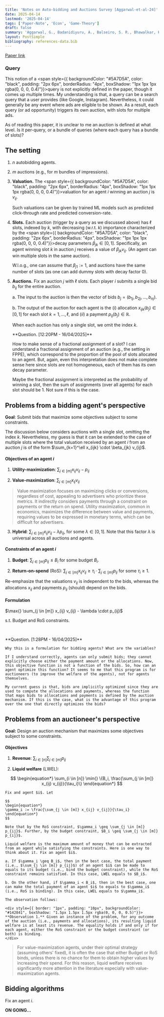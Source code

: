 ```yaml
---
title: 'Notes on Auto-bidding and Auctions Survey [Aggarwal-et-al-24]'
date: 2025-04-14
lastmod: '2025-04-14'
tags: ['Paper-Note', 'Econ', 'Game-Theory']
draft: false
summary: 'Aggarwal, G., Badanidiyuru, A., Balseiro, S. R., Bhawalkar, K., Deng, Y., Feng, Z., ... & Zuo, S. (2024). Auto-bidding and auctions in online advertising: A survey. ACM SIGecom Exchanges, 22(1), 159-183.'
layout: PostSimple
bibliography: references-data.bib
---
```


[Paper link](https://arxiv.org/abs/2408.07685)

### Query

This notion of a <span style={{ backgroundColor: "#5A7D5A", color: "black", padding: "2px 6px", borderRadius: "4px", boxShadow: "1px 1px 1px rgba(0, 0, 0, 0.4)"}}>query</span> is not explicitly defined in the paper, though it comes up multiple times. My understanding is that, a query can be a search query that a user provides (like Google, Instagram). Nevertheless, it could generally be any event where ads are eligible to be shown. As a result, each query (or ad opportunity) triggers its own auction, with slots for multiple ads.

As of reading this paper, it is unclear to me an auction is defined at what level. Is it per-query, or a bundle of queries (where each query has a bundle of slots)?

## The setting

1. $n$ autobidding agents.

2. $m$ auctions (e.g., for $m$ bundles of impressions). 

3. **Valuation.** The <span style={{ backgroundColor: "#5A7D5A", color: "black", padding: "2px 6px", borderRadius: "4px", boxShadow: "1px 1px 1px rgba(0, 0, 0, 0.4)"}}>valuation</span> for an agent $i$ winning an auction $j$ is $v_{ij}$.

    Such valuations can be given by trained ML models such as predicted click-through rate and predicted conversion-rate.

4. **Slots.** Each auction (trigger by a query as we discussed above) has $\ell$ slots, indexed by $k$, with decreasing (w.r.t. $k$) importance characterized by the <span style={{ backgroundColor: "#5A7D5A", color: "black", padding: "2px 6px", borderRadius: "4px", boxShadow: "1px 1px 1px rgba(0, 0, 0, 0.4)"}}>decay parameters</span> $\beta_{jk} \in [0, 1]$. Specifically, an agent winning slot $k$ in auction $j$ receives a value of $\beta_{jk} v_{ij}$. (An agent can win multiple slots in the same auction).

    W.l.o.g., one can assume that $\beta_{j1} := 1$, and auctions have the same number of slots (as one can add dummy slots with decay factor $0$).

5. **Auctions.** Fix an auction $j$ with $\ell$ slots. Each player $i$ submits a single bid $b_{ij}$ for the entire auction. 

    a. The input to the auction is then the vector of bids $b_j = (b_{1j}, b_{2j}, \ldots, b_{nj})$. 

    b. The output of the auction for each agent is the $(i)$ allocation $x_{ijk} (b_j) \in [0, 1]$ for each slot $k = 1, ..., \ell$, and $(ii)$ a payment $p_{ij}(b_j) \in \mathbb{R}$.

    When each auction has only a single slot, we omit the index $k$. 

    <div style={{ border: "1px", padding: "10px", backgroundColor: "#142841", boxShadow: "1.5px 1.5px 1.5px rgba(0, 0, 0, 0.5)"}}>
    **Question. [12:20PM - 16/04/2025]**  
    
    How to make sense of a fractional assignment of a slot? I can understand a fractional assignment of an auction (e.g., the setting in FPPE), which correspond to the proportion of the pool of slots allocated to an agent. But, again, even this interpretation does not make complete sense here since slots are not homogeneous, each of them has its own decay parameter. 

    Maybe the fractional assignment is interpreted as the probability of winning a slot, then the sum of assignments (over all agents) for each slot should be $1$. Not sure if this is the case. 
    </div>

## Problems from a bidding agent's perspective

**Goal**: Submit bids that maximize some objectives subject to some constraints.

The discussion below considers auctions with a single slot, omitting the index $k$. Nevertheless, my guess is that it can be extended to the case of multiple slots where the total valuation received by an agent $i$ from an auction $j$ is of the form $\sum_{k=1}^\ell x_{ijk} \cdot \beta_{jk}  v_{ij}$. 

#### Objectives of an agent $i$

1. **Utility-maximization**: $\sum_{j \in [m]} x_{ij} v_{ij} - p_{ij}$

2. **Value-maximization**: $\sum_{j \in [m]} x_{ij} v_{ij}$ 


> Value maximization focuses on maximizing clicks or conversions, regardless of cost, appealing to advertisers who prioritize these metrics. It indirectly considers payments through a constraint on payments or the return on spend. Utility maximization, common in economics, maximizes the difference between value and payments, requiring values to be expressed in monetary terms, which can be difficult for advertisers.

3. **Hybrid**: $\sum_{j \in [m]} x_{ij} v_{ij} - \lambda p_{ij}$, for some $\lambda \in [0, 1]$. Note that this factor $\lambda$ is universal across all auctions and agents. 

#### Constraints of an agent $i$ 

1. **Budget**: $\sum_{j \in [m]} p_{ij} \leq B_i$ for some budget $B_i$. 

2. **Return-on-spend** (RoS): $\sum_{j \in [m]} x_{ij} v_{ij} \geq \tau_i \cdot \sum_{j \in [m]} p_{ij}$ for some $\tau_i \geq 1$. 

Re-emphasize that the valuations $v_{ij}$ is independent to the bids, whereas the allocations $x_{ij}$ and payments $p_{ij}$ (should) depend on the bids. 

#### Formulation  

<div style={{ border: "1px solid white", padding: "10px", boxShadow: "1.5px 1.5px 1.5px rgba(0, 0, 0, 0.5)", textAlign: "center"}}>
$\max{} \sum_{j \in [m]} x_{ij} v_{ij} - \lambda \cdot p_{ij}$ 

s.t. Budget and RoS constraints.
</div>

&nbsp;

<div style={{ border: "1px", padding: "10px", backgroundColor: "#142841", boxShadow: "1.5px 1.5px 1.5px rgba(0, 0, 0, 0.5)"}}>
    **Question. [1:28PM - 16/04/2025]**  
    
    Why this is a formulation for bidding agents? What are the variables?
    
    If I understand correctly, agents can only submit bids; they cannot explicitly choose either the payment amount or the allocations. Now, this objective function is not a function of the bids. So, how can an agent optimize this function? It seems to me that this program is for auctioneers (to improve the welfare of the agents), not for agents themselves.

    My current guess is that, bids are implicitly optimized since they are used to compute the allocations and payments, whereas the function that maps bids to allocations and payments is defined by the auction mechanism. If this is the case, what is the advantage of this program over the one that directly optimizes the bids?
</div>

## Problems from an auctioneer's perspective 

**Goal:** Design an auction mechanism that maximizes some objectives subject to some constraints.

#### Objectives  

1. **Revenue**: $\sum_{i \in [n]} \sum_{j \in [m]} p_{ij}$

2. **Liquid welfare** (LWEL): 

$$
\begin{equation*} 
\sum_{i \in [n]} \min{} \{B_i, \frac{\sum_{j \in [m]} x_{ij} v_{ij}}{\tau_i}\}
\end{equation*}
$$

    Fix and agent $i$. Let 

    $$
    \begin{equation*} 
    \gamma_i := \frac{\sum_{j \in [m]} x_{ij} v_{ij}}{\tau_i}
    \end{equation*}
    $$
    
    Note that by the RoS constraint, $\gamma_i \geq \sum_{j \in [m]} p_{ij}$. Further, by the budget constraint, $B_i \geq \sum_{j \in [m]} p_{ij}$.

    Liquid welfare is the maximum amount of money that can be extracted from an agent while satisfying the constraints. Here is one way to think about it. Fix an agent $i$. 

    a. If $\gamma_i \geq B_i$, then in the best case, the total payment (i.e., $\sum_{j \in [m]} p_{ij}$) of an agent $i$ can be made to equals to its budget (i.e., bind the budget constraint), while the RoS constraint remains satisfied. In this case, LWEL equals to $B_i$.

    b. On the other hand, if $\gamma_i < B_i$, then in the best case, one can make the total payment of an agent $i$ to equals to $\gamma_i$ (i.e., RoS is binding). In this case, LWEL equals to $\gamma_i$.

    The observation follows: 

    <div style={{ border: "1px", padding: "10px", backgroundColor: "#142841", boxShadow: "1.5px 1.5px 1.5px rgba(0, 0, 0, 0.5)"}}>
    **Observation 1.** Given an instance of the problem, for any outcome of the auction (i.e., payments and allocations), its resulting liquid welfare is at least its revenue. The equality holds if and only if for each agent, either the RoS constraint or the budget constraint (or both) is binding. 
    </div>


> For value-maximization agents, under their optimal strategy (assuming others' fixed), it is often the case that either Budget or RoS binds, unless there is no chance for them to obtain higher values by increasing their spend. For this reason, liquid welfare receives significantly more attention in the literature especially with value-maximization agents.

## Bidding algorithms

Fix an agent $i$.  

**ON GOING...**